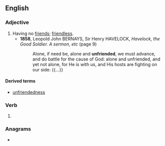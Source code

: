 ==English==

===Adjective===
{{en-adj}}

# Having no [[friend]]s; [[friendless]].
#* '''1858''', Leopold John BERNAYS, ‎Sir Henry HAVELOCK, ''Havelock, the Good Soldier. A sermon, etc'' (page 9)
#*: Alone, if need be, alone and '''unfriended''', we must advance, and do battle for the cause of God: alone and unfriended, and yet not alone, for He is with us, and His hosts are fighting on our side: {{...}}

====Derived terms====
* [[unfriendedness]]

===Verb===
{{head|en|verb form}}

# {{en-past of|unfriend}}

===Anagrams===
* {{anagrams|en|reinfunded}}